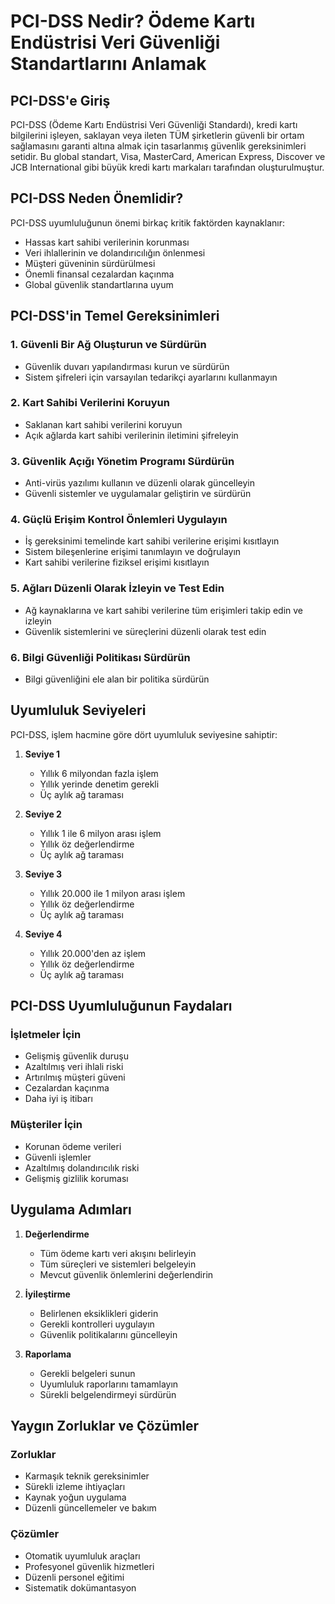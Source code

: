 # PCI-DSS Nedir? Ödeme Kartı Endüstrisi Veri Güvenliği Standartlarını Anlamak

## PCI-DSS'e Giriş

PCI-DSS (Ödeme Kartı Endüstrisi Veri Güvenliği Standardı), kredi kartı bilgilerini işleyen, saklayan veya ileten TÜM şirketlerin güvenli bir ortam sağlamasını garanti altına almak için tasarlanmış güvenlik gereksinimleri setidir. Bu global standart, Visa, MasterCard, American Express, Discover ve JCB International gibi büyük kredi kartı markaları tarafından oluşturulmuştur.

## PCI-DSS Neden Önemlidir?

PCI-DSS uyumluluğunun önemi birkaç kritik faktörden kaynaklanır:
- Hassas kart sahibi verilerinin korunması
- Veri ihlallerinin ve dolandırıcılığın önlenmesi
- Müşteri güveninin sürdürülmesi
- Önemli finansal cezalardan kaçınma
- Global güvenlik standartlarına uyum

## PCI-DSS'in Temel Gereksinimleri

### 1. Güvenli Bir Ağ Oluşturun ve Sürdürün
- Güvenlik duvarı yapılandırması kurun ve sürdürün
- Sistem şifreleri için varsayılan tedarikçi ayarlarını kullanmayın

### 2. Kart Sahibi Verilerini Koruyun
- Saklanan kart sahibi verilerini koruyun
- Açık ağlarda kart sahibi verilerinin iletimini şifreleyin

### 3. Güvenlik Açığı Yönetim Programı Sürdürün
- Anti-virüs yazılımı kullanın ve düzenli olarak güncelleyin
- Güvenli sistemler ve uygulamalar geliştirin ve sürdürün

### 4. Güçlü Erişim Kontrol Önlemleri Uygulayın
- İş gereksinimi temelinde kart sahibi verilerine erişimi kısıtlayın
- Sistem bileşenlerine erişimi tanımlayın ve doğrulayın
- Kart sahibi verilerine fiziksel erişimi kısıtlayın

### 5. Ağları Düzenli Olarak İzleyin ve Test Edin
- Ağ kaynaklarına ve kart sahibi verilerine tüm erişimleri takip edin ve izleyin
- Güvenlik sistemlerini ve süreçlerini düzenli olarak test edin

### 6. Bilgi Güvenliği Politikası Sürdürün
- Bilgi güvenliğini ele alan bir politika sürdürün

## Uyumluluk Seviyeleri

PCI-DSS, işlem hacmine göre dört uyumluluk seviyesine sahiptir:

1. **Seviye 1**
   - Yıllık 6 milyondan fazla işlem
   - Yıllık yerinde denetim gerekli
   - Üç aylık ağ taraması

2. **Seviye 2**
   - Yıllık 1 ile 6 milyon arası işlem
   - Yıllık öz değerlendirme
   - Üç aylık ağ taraması

3. **Seviye 3**
   - Yıllık 20.000 ile 1 milyon arası işlem
   - Yıllık öz değerlendirme
   - Üç aylık ağ taraması

4. **Seviye 4**
   - Yıllık 20.000'den az işlem
   - Yıllık öz değerlendirme
   - Üç aylık ağ taraması

## PCI-DSS Uyumluluğunun Faydaları

### İşletmeler İçin
- Gelişmiş güvenlik duruşu
- Azaltılmış veri ihlali riski
- Artırılmış müşteri güveni
- Cezalardan kaçınma
- Daha iyi iş itibarı

### Müşteriler İçin
- Korunan ödeme verileri
- Güvenli işlemler
- Azaltılmış dolandırıcılık riski
- Gelişmiş gizlilik koruması

## Uygulama Adımları

1. **Değerlendirme**
   - Tüm ödeme kartı veri akışını belirleyin
   - Tüm süreçleri ve sistemleri belgeleyin
   - Mevcut güvenlik önlemlerini değerlendirin

2. **İyileştirme**
   - Belirlenen eksiklikleri giderin
   - Gerekli kontrolleri uygulayın
   - Güvenlik politikalarını güncelleyin

3. **Raporlama**
   - Gerekli belgeleri sunun
   - Uyumluluk raporlarını tamamlayın
   - Sürekli belgelendirmeyi sürdürün

## Yaygın Zorluklar ve Çözümler

### Zorluklar
- Karmaşık teknik gereksinimler
- Sürekli izleme ihtiyaçları
- Kaynak yoğun uygulama
- Düzenli güncellemeler ve bakım

### Çözümler
- Otomatik uyumluluk araçları
- Profesyonel güvenlik hizmetleri
- Düzenli personel eğitimi
- Sistematik dokümantasyon